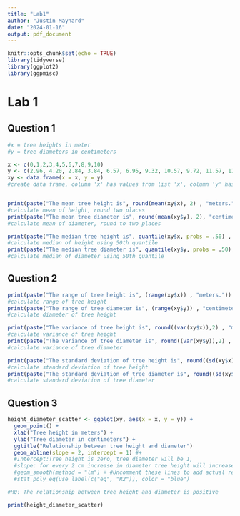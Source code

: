 ```yaml
---
title: "Lab1"
author: "Justin Maynard"
date: "2024-01-16"
output: pdf_document
---
```


```r
knitr::opts_chunk$set(echo = TRUE)
library(tidyverse)
library(ggplot2)
library(ggpmisc)
```

# Lab 1

## Question 1

```r
#x = tree heights in meter
#y = tree diameters in centimeters

x <- c(0,1,2,3,4,5,6,7,8,9,10)
y <- c(2.96, 4.20, 2.84, 3.84, 6.57, 6.95, 9.32, 10.57, 9.72, 11.57, 11.53)
xy <- data.frame(x = x, y = y) 
#create data frame, column 'x' has values from list 'x', column 'y' has values from list 'y'


print(paste("The mean tree height is", round(mean(xy$x), 2) , "meters.")) 
#calculate mean of height, round two places
print(paste("The mean tree diameter is", round(mean(xy$y), 2), "centimeters.")) 
#calculate mean of diameter, round to two places

print(paste("The median tree height is", quantile(xy$x, probs = .50) , "meters."))
#calculate median of height using 50th quantile
print(paste("The median tree diameter is", quantile(xy$y, probs = .50), "centimeters."))
#calculate median of diameter using 50th quantile


```

## Question 2

```r
print(paste("The range of tree height is", (range(xy$x)) , "meters.")) 
#calculate range of tree height
print(paste("The range of tree diameter is", (range(xy$y)) , "centimeters.")) 
#calculate diameter of tree height

print(paste("The variance of tree height is", round((var(xy$x)),2) , "meters.")) 
#calculate variance of tree height
print(paste("The variance of tree diameter is", round((var(xy$y)),2) , "centimeters.")) 
#calculate variance of tree diameter

print(paste("The standard deviation of tree height is", round((sd(xy$x)),2) , "meters.")) 
#calculate standard deviation of tree height
print(paste("The standard deviation of tree diameter is", round((sd(xy$y)),2) , "centimeters.")) 
#calculate standard deviation of tree diameter

```
## Question 3

```r
height_diameter_scatter <- ggplot(xy, aes(x = x, y = y)) +
  geom_point() + 
  xlab("Tree height in meters") +
  ylab("Tree diameter in centimeters") + 
  ggtitle("Relationship between tree height and diameter")
  geom_abline(slope = 2, intercept = 1) #+ 
  #Intercept:Tree height is zero, tree diameter will be 1, 
  #slope: for every 2 cm increase in diameter tree height will increase by 1
  #geom_smooth(method = "lm") + #Uncomment these lines to add actual regression line
  #stat_poly_eq(use_label(c("eq", "R2")), color = "blue")

#H0: The relationship between tree height and diameter is positive

print(height_diameter_scatter)

```



